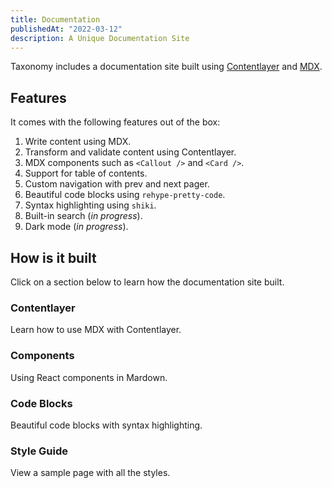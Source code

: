 ```yaml
---
title: Documentation
publishedAt: "2022-03-12"
description: A Unique Documentation Site
---
```


Taxonomy includes a documentation site built using [Contentlayer](https://contentlayer.dev) and [MDX](http://mdxjs.com).

## Features

It comes with the following features out of the box:

1. Write content using MDX.
2. Transform and validate content using Contentlayer.
3. MDX components such as `<Callout />` and `<Card />`.
4. Support for table of contents.
5. Custom navigation with prev and next pager.
6. Beautiful code blocks using `rehype-pretty-code`.
7. Syntax highlighting using `shiki`.
8. Built-in search (_in progress_).
9. Dark mode (_in progress_).

## How is it built

Click on a section below to learn how the documentation site built.

<div className="grid gap-4 mt-6">

### Contentlayer

Learn how to use MDX with Contentlayer.

### Components

Using React components in Mardown.

### Code Blocks

Beautiful code blocks with syntax highlighting.

### Style Guide

View a sample page with all the styles.

</div>
